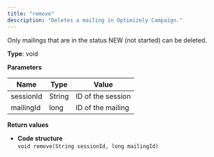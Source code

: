 ```yaml
---
title: "remove"
description: "Deletes a mailing in Optimizely Campaign."
---
```


Only mailings that are in the status NEW (not started) can be deleted.

**Type**: void

**Parameters**

| Name      | Type   | Value             |
| --------- | ------ | ----------------- |
| sessionId | String | ID of the session |
| mailingId | long   | ID of the mailing |

**Return values**

* **Code structure**  
`void remove(String sessionId, long mailingId)  
`